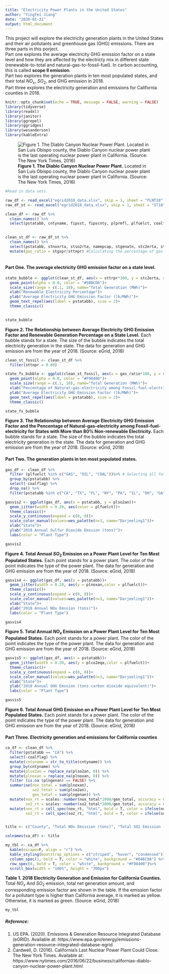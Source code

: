 ```yaml
---
title: "Electricity Power Plants in the United States"
author: "Yingfei Jiang"
date: "2020-01-31"
output: html_document
---
```


This project will explore the electricity generation plants in the United States and their air pollutants and greenhouse gas (GHG) emissions. There are three parts in this porject.  
Part one explores the average electricity GHG emission factor on a state level and how they are affected by the electricty mix in different state (renewable-to-total and natural-gas-to-fossil-fuel). In carbon accounting, this is called **scope II emission**.  
Part two explores the generation plants in ten most populated states, and their total $NO_x$, $SO_2$, and GHG emission in 2018.  
Part three explores the electricity generation and emissions for California counties in 2018.
```r
knitr::opts_chunk$set(echo = TRUE, message = FALSE, warning = FALSE)
library(tidyverse)
library(readxl)
library(janitor)
library(ggrepel)
library(ggridges)
library(wesanderson)
library(kableExtra)
```

![**Figure 1. The Diablo Canyon Nuclear Power Plant.** Located in San Luis Obispo county, the Diablo Canyon nuclear power plant is the last operating nuclear power plant in California. (Source: The New York Times, 2016)](/img/diablo_canyon.jpg)

```r

#Read in data sets.

raw_df <- read_excel("egrid2018_data.xlsx", skip = 1, sheet = "PLNT18")
raw_df_st <- read_excel("egrid2018_data.xlsx", skip = 1, sheet = "ST18")
```

```r
clean_df <- raw_df %>% 
  clean_names() %>% 
  select(pstatabb, cntyname, fipsst, fipscnty, plprmfl, plfuelct, coalflag, namepcap, plnoxrta, plso2rta, plco2rta, plch4rta, pln2orta, plc2erta, plso2an, plnoxan, plco2eqa, plngenan) #Selecting the cateogries of interest
  
```

```r
clean_st_df <- raw_df_st %>% 
  clean_names() %>% 
  select(pstatabb, stnoxrta, stso2rta, namepcap, stgenatn, stc2erta, sttrpr, stgspr, sttnpr, stngenan) %>% 
  mutate(gas_ratio = stgspr/sttnpr) #Calculating the percentage of gas-generated electricity among all fossil fuel-generated electricity.
  
```

#### **Part One.** The average electricity GHG emission factor on a state level.

```r

state_bubble <- ggplot(clean_st_df, aes(x = sttrpr*100, y = stc2erta, size = stngenan)) +
  geom_point(alpha = 0.8, color = "#5BBCD6")+
  scale_size(range = c(.1, 10), name="Total Generation (MWh)")+
  xlab("Renewable Electricity Percentage")+
  ylab("Average Electricity GHG Emission Factor (lb/MWh)")+
  geom_text_repel(aes(label = pstatabb), size = 2)+
  theme_classic()

  
state_bubble

```
  
**Figure 2. The Relationship between Average Electricity GHG Emission Factor and Renewable Generation Percentage on a State Level.** Each bubble stands for a state. The size of the bubble indicates the total electricity generation in the state. The data for generation and GHG emission are from the year of 2018. (Source: eGrid, 2018)
```r
clean_st_fossil <- clean_st_df %>% 
  filter(sttnpr > 0.80)

state_fs_bubble <- ggplot(clean_st_fossil, aes(x = gas_ratio*100, y = stc2erta, size = stngenan)) +
  geom_point(alpha = 0.8, color = "#F98400")+
  scale_size(range = c(.1, 10), name="Total Generation (MWh)")+
  xlab("Pencentage of Natural-gas-electricity among Fossil-fuel-electricity")+
  ylab("Average Electricity GHG Emission Factor (lb/MWh)")+
  geom_text_repel(aes(label = pstatabb), size = 2)+
  theme_classic()

state_fs_bubble
```
  
**Figure 3. The Relationship between Average Electricity GHG Emission Factor and the Pencentage of Natural-gas-electricity among Fossil-fuel-electricity for States with More than 80% Non-renewable Electricity.** Each bubble stands for a state. The size of the bubble indicates the total electricity generation in the state. The data for generation and GHG emission are from the year of 2018. (Source: eGrid, 2018)  

#### **Part Two.** The generation plants in ten most populated states.
```r
gas_df <- clean_df %>% 
  filter (plfuelct %in% c("GAS", "OIL", "COAL"))%>% # Selecting all fossil fuels
  group_by(pstatabb) %>% 
  select(-coalflag) %>% 
  drop_na() %>% 
  filter(pstatabb %in% c("CA", "TX", "FL", "NY", "PA", "IL", "OH", "GA", "NC", "MI"))# Selecting the top ten populated states

```

```r

gasvis2 <- ggplot(gas_df, aes(x = pstatabb, y = plso2an))+
  geom_jitter(width = 0.20, aes(color = plfuelct))+
  theme_classic()+
  scale_y_continuous(expand = c(0, 0))+
  scale_color_manual(values=wes_palette(n=3, name="Darjeeling1"))+
  xlab("State")+
  ylab("2018 Annual Sulfur Dioxide Emssion (tons)")+
  labs(color = "Plant Type")

gasvis2
```
  
**Figure 4. Total Annual $SO_2$ Emission on a Power Plant Level for Ten Most Populated States.** Each point stands for a power plant. The color of the point indicates the type of the power plant. The data for generation and GHG emission are from the year of 2018. (Source: eGrid, 2018)

```r
gasvis4 <- ggplot(gas_df, aes(x = pstatabb))+
  geom_jitter(width = 0.20, aes(y = plnoxan,color = plfuelct))+
  theme_classic()+
  scale_y_continuous(expand = c(0, 0))+
  scale_color_manual(values=wes_palette(n=3, name="Darjeeling1"))+
  xlab("State")+
  ylab("2018 Annual NOx Emssion (tons)")+
  labs(color = "Plant Type")

gasvis4
```
  
**Figure 5. Total Annual $NO_x$ Emission on a Power Plant Level for Ten Most Populated States.** Each point stands for a power plant. The color of the point indicates the type of the power plant. The data for generation and GHG emission are from the year of 2018. (Source: eGrid, 2018)
```r
gasvis5 <- ggplot(gas_df, aes(x = pstatabb))+
  geom_jitter(width = 0.20, aes(y = plco2eqa,color = plfuelct))+
  theme_classic()+
  scale_y_continuous(expand = c(0, 0))+
  scale_color_manual(values=wes_palette(n=3, name="Darjeeling1"))+
  xlab("State")+
  ylab("2018 Annual GHG Emssion (tons carbon dioxide equivalent)")+
  labs(color = "Plant Type")

gasvis5

```
  
**Figure 6. Total Annual GHG Emission on a Power Plant Level for Ten Most Populated States.** Each point stands for a power plant. The color of the point indicates the type of the power plant. The data for generation and GHG emission are from the year of 2018. (Source: eGrid, 2018)  

#### **Part Three.** Electricity generation and emissions for California counties

```r

ca_df <- clean_df %>% 
  filter(pstatabb == "CA") %>% 
  select(-coalflag) %>% 
  mutate(cntyname = str_to_title(cntyname)) %>% 
  group_by(cntyname) %>% 
  mutate(plso2an = replace_na(plso2an, 0)) %>% 
  mutate(plnoxan = replace_na(plnoxan, 0)) %>% 
  filter (is.na (plngenan) == FALSE) %>% 
  summarise(nox_total = sum(plnoxan),
            so2_total = sum(plso2an),
            gen_total = sum(plngenan)) %>% 
  mutate(nox_rt = scales::number(nox_total*2000/gen_total, accuracy = 0.001),
         so2_rt = scales::number(so2_total*2000/gen_total, accuracy = 0.001)) %>% 
  mutate(nox_rt = cell_spec(nox_rt, "html", bold = T, color = ifelse(nox_rt > 0.377, "#F2AD00", "#00A08A"), background = "#d7eff5"),
         so2_rt = cell_spec(so2_rt, "html", bold = T, color = ifelse(so2_rt > 0.036, "#F2AD00", "#00A08A"), background = "#d7eff5")) 


title <- c("County", "Total NOx Emission (tons)", "Total SO2 Emission (tons)", "Total Net Generation (MWh)", "NOx Emission Rate (lb/MWh)", "SO2 Emission Rate(lb/MWh)")

colnames(ca_df) <- title

```

```r
my_tbl <- ca_df %>% 
  kable(escape=F, align = "r") %>% 
  kable_styling(bootstrap_options = c("striped", "hover", "condensed")) %>% 
  column_spec(1, bold = T, color = "white", background = "#046C9A") %>% 
  row_spec(0, bold = T, color = "white", background = "#F98400")%>%
  scroll_box(width = "100%", height = "300px")
```
**Table 1. 2018 Electricity Generation and Emission for California Counties.** Total $NO_x$ And $SO_2$ emission, total net generation amount, and corresponding emission factor are shown in the table. If the emission factor for a pollutant type is higher than California average, it is marked as yellow. Otherwise, it is marked as green. (Source: eGrid, 2018)
```r
my_tbl
```

##### Reference:  
1. US EPA. (2020). Emissions & Generation Resource Integrated Database (eGRID). Available at: https://www.epa.gov/energy/emissions-generation-resource-integrated-database-egrid
2. Cardwell, D. (2016). California’s Last Nuclear Power Plant Could Close. The New York Times. Available at: https://www.nytimes.com/2016/06/22/business/californias-diablo-canyon-nuclear-power-plant.html